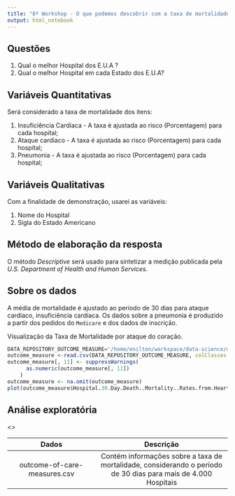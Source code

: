 ```yaml
---
title: "8º Workshop - O que podemos descobrir com a taxa de mortalidade nos Hospitais americanos?"
output: html_notebook
---
```


## Questões

1. Qual o melhor Hospital dos E.U.A ?
2. Qual o melhor Hospital em cada Estado dos E.U.A?

## Variáveis Quantitativas

Será considerado a taxa de mortalidade dos itens:

1. Insuficiência Cardíaca - A taxa é ajustada ao risco (Porcentagem) para cada hospital;
2. Ataque cardíaco -  A taxa é ajustada ao risco (Porcentagem) para cada hospital;
3. Pneumonia - A taxa é ajustada ao risco (Porcentagem) para cada hospital;

## Variáveis Qualitativas

Com a finalidade de demonstração, usarei as variáveis:

1. Nome do Hospital
2. Sigla do Estado Americano

## Método de elaboração da resposta

O método *Descriptive* será usado para sintetizar a medição publicada pela *U.S. Department of Health and Human Services*.

## Sobre os dados

A média de mortalidade é ajustado ao período de 30 dias para ataque cardíaco, insuficiência cardíaca. Os dados sobre a pneumonia é produzido a partir dos pedidos do `Medicare` e dos dados de inscrição.

Visualização da Taxa de Mortalidade por ataque do coração.

```r
DATA_REPOSITORY_OUTCOME_MEASURE='/home/enilton/workspace/data-science/datasets/hospital_quality/outcome-of-care-measures.csv'
outcome_measure <-read.csv(DATA_REPOSITORY_OUTCOME_MEASURE, colClasses = 'character')
outcome_measure[, 11] <- suppressWarnings(
      as.numeric(outcome_measure[, 11])
    )
outcome_measure <- na.omit(outcome_measure)
plot(outcome_measure$Hospital.30.Day.Death..Mortality..Rates.from.Heart.Attack, ylab = 'Taxa de Mortalidade', xlab = 'Quantidade de medições')
```



## Análise exploratória

<<Em construção>>

| Dados | Descrição |
|:--------------------:|:-------------------------------:|
|outcome-of-care-measures.csv| Contém informações sobre a taxa de mortalidade, considerando o período de 30 dias para mais de 4.000 Hospitais |

